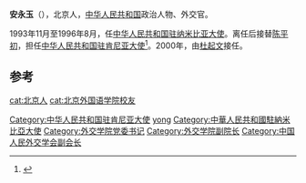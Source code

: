 '''安永玉'''（{{bd|1937年||}}），北京人，[[中华人民共和国|中华人民共和国]]政治人物、外交官。

1993年11月至1996年8月，任[[中国驻纳米比亚大使列表|中华人民共和国驻纳米比亚大使]]。离任后接替[[陈平初|陈平初]]，担任[[中国驻肯尼亚大使列表|中华人民共和国驻肯尼亚大使]]<ref>{{cite web|author=中华人民共和国外交部|title=中国驻肯尼亚历任大使|url=http://www.mfa.gov.cn/chn/pds/ziliao/wjrw/2167/2170/t9197.htm|publisher=中华人民共和国外交部|accessdate=2012-03-07|archive-date=2021-12-18|archive-url=https://web.archive.org/web/20211218213953/https://www.mfa.gov.cn/chn/pds/ziliao/wjrw/2167/2170/t9197.htm|dead-url=no}}</ref>。2000年，由[[杜起文|杜起文]]接任。

== 参考 ==
{{reflist}}
{{start box}}
{{s-dip}}
{{succession box|[[吉佩定|吉佩定]]|[[廉正保|廉正保]]|[[中國駐納米比亞大使列表|中華人民共和國駐納米比亞大使]]|1993年11月－1996年8月}}
{{succession box|[[陈平初|陈平初]]|[[杜起文|杜起文]]|[[中国驻肯尼亚大使列表|中华人民共和国驻肯尼亚大使]]|1996年11月-2000年11月}}
{{end box}}
{{中国政治人物小作品}}

{{DEFAULTSORT:an yongyu}}
[[Category:中华人民共和国驻肯尼亚大使|Category:中华人民共和国驻肯尼亚大使]]
[[Category:安姓|yong]]
[[Category:中華人民共和國駐納米比亞大使|Category:中華人民共和國駐納米比亞大使]]
[[cat:北京人|cat:北京人]]
[[cat:北京外国语学院校友|cat:北京外国语学院校友]]
[[Category:外交学院党委书记|Category:外交学院党委书记]]
[[Category:外交学院副院长|Category:外交学院副院长]]
[[Category:中国人民外交学会副会长|Category:中国人民外交学会副会长]]